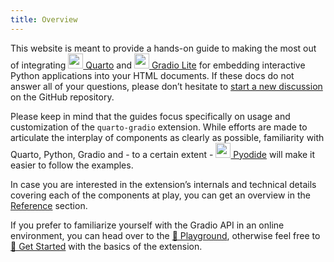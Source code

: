 ```yaml
---
title: Overview
---
```


This website is meant to provide a hands-on guide to making the most out of integrating [![quarto-logo](public/quarto-logo.png){width=24} Quarto](https://quarto.org){target=_blank} and [![gradio-logo](public/gradio-logo.png){width=24} Gradio Lite](https://www.gradio.app/guides/gradio-lite){target=_blank} for embedding interactive Python applications into your HTML documents. If these docs do not answer all of your questions, please don't hesitate to [start a new discussion](https://github.com/peter-gy/quarto-gradio/discussions){target=_blank} on the GitHub repository.

Please keep in mind that the guides focus specifically on usage and customization of the `quarto-gradio` extension. While efforts are made to articulate the interplay of components as clearly as possible, familiarity with Quarto, Python, Gradio and - to a certain extent - [![pyodide-logo](public/pyodide-logo.png){width=24} Pyodide](https://github.com/pyodide/pyodide){target=_blank} will make it easier to follow the examples.

::: {.callout-tip}
In case you are interested in the extension's internals and technical details covering each of the components at play, you can get an overview in the [Reference](/docs/reference/) section.
:::

If you prefer to familiarize yourself with the Gradio API in an online environment, you can head over to the [🛝 Playground](/playground/tabular/kinematics.html), otherwise feel free to [🚀 Get Started](/guide/get-started/) with the basics of the extension.